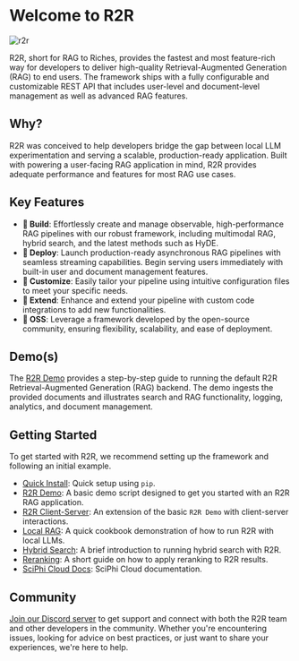 
# Welcome to R2R

![r2r](./r2r.png)

<GithubButtons />

R2R, short for RAG to Riches, provides the fastest and most feature-rich way for developers to deliver high-quality Retrieval-Augmented Generation (RAG) to end users. The framework ships with a fully configurable and customizable REST API that includes user-level and document-level management as well as advanced RAG features.

## Why?

R2R was conceived to help developers bridge the gap between local LLM experimentation and serving a scalable, production-ready application. Built with powering a user-facing RAG application in mind, R2R provides adequate performance and features for most RAG use cases.

## Key Features

- **🔧 Build**: Effortlessly create and manage observable, high-performance RAG pipelines with our robust framework, including multimodal RAG, hybrid search, and the latest methods such as HyDE.
- **🚀 Deploy**: Launch production-ready asynchronous RAG pipelines with seamless streaming capabilities. Begin serving users immediately with built-in user and document management features.
- **🧩 Customize**: Easily tailor your pipeline using intuitive configuration files to meet your specific needs.
- **🔌 Extend**: Enhance and extend your pipeline with custom code integrations to add new functionalities.
- **🤖 OSS**: Leverage a framework developed by the open-source community, ensuring flexibility, scalability, and ease of deployment.

## Demo(s)
The [R2R Demo](/getting-started/r2r-demo) provides a step-by-step guide to running the default R2R Retrieval-Augmented Generation (RAG) backend. The demo ingests the provided documents and illustrates search and RAG functionality, logging, analytics, and document management.

## Getting Started

To get started with R2R, we recommend setting up the framework and following an initial example.

- [Quick Install](/getting-started/quick-install): Quick setup using `pip`.
- [R2R Demo](/getting-started/r2r-demo): A basic demo script designed to get you started with an R2R RAG application. 
- [R2R Client-Server](/cookbooks/client-server): An extension of the basic `R2R Demo` with client-server interactions.
- [Local RAG](/cookbooks/local-rag): A quick cookbook demonstration of how to run R2R with local LLMs.
- [Hybrid Search](/cookbooks/hybrid-search): A brief introduction to running hybrid search with R2R.
- [Reranking](/cookbooks/rerank-search): A short guide on how to apply reranking to R2R results.
- [SciPhi Cloud Docs](https://docs.sciphi.ai/): SciPhi Cloud documentation.

## Community

[Join our Discord server](https://discord.gg/p6KqD2kjtB) to get support and connect with both the R2R team and other developers in the community. Whether you're encountering issues, looking for advice on best practices, or just want to share your experiences, we're here to help.
